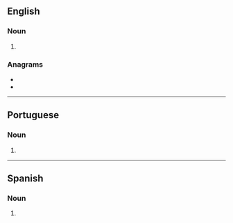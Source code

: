 ==English==

===Noun===
{{head|en|noun plural form}}

# {{plural of|selva|lang=en}}

===Anagrams===
* {{l|en|salves}}
* {{l|en|slaves}}

----

==Portuguese==

===Noun===
{{head|pt|noun plural form}}

# {{plural of|selva|lang=pt}}

----

==Spanish==

===Noun===
{{head|es|noun form}}

# {{plural of|selva|lang=es}}